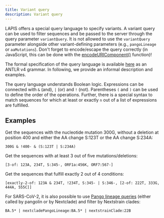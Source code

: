 ```yaml
---
title: Variant query
description: Variant query
---
```



<OnlyIf condition={false}>

LAPIS offers a special query language to specify variants. A variant query can be used to filter sequences and be passed to the server through the query parameter `variantQuery`. It is not allowed to use the `variantQuery` parameter alongside other variant-defining parameters (e.g., `pangoLineage` or `aaMutations`). Don't forget to encode/escape the query correctly (in JavaScript, this can be done with the [encodeURIComponent()](https://developer.mozilla.org/en-US/docs/Web/JavaScript/Reference/Global_Objects/encodeURIComponent>) function)!

The formal specification of the query language is available [here](https://github.com/cevo-public/LAPIS/blob/main/server/src/main/antlr/ch/ethz/lapis/api/parser/VariantQuery.g4) as an ANTLR v4 grammar. In following, we provide an informal description and examples.

The query language understands Boolean logic. Expressions can be connected with `&` (and), `|` (or) and `!` (not). Parentheses `(` and `)` can be used to define the order of the operations. Further, there is a special syntax to match sequences for which at least or exactly `n` out of a list of expressions are fulfilled.

## Examples

Get the sequences with the nucleotide mutation 300G, without a deletion at position 400 and either the AA change S:123T or the AA change S:234A:

```
300G & !400- & (S:123T | S:234A)
```

Get the sequences with at least 3 out of five mutations/deletions:

```
[3-of: 123A, 234T, S:345-, ORF1a:456K, ORF7:567-]
```

Get the sequences that fulfill exactly 2 out of 4 conditions:

```
[exactly-2-of: 123A & 234T, !234T, S:345- | S:346-, [2-of: 222T, 333G, 444A, 555C]]
```

For SARS-CoV-2, it is also possible to use [Pango lineage queries](../pango-lineage-query/) (either called by pangolin or by Nextclade) and filter by Nextstrain clades:

```
BA.5* | nextcladePangoLineage:BA.5* | nextstrainClade:22B
```

</OnlyIf>
